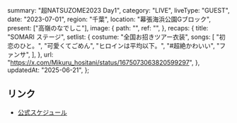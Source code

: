   summary: "超NATSUZOME2023 Day1",
  category: "LIVE",
  liveType: "GUEST",
  date: "2023-07-01",
  region: "千葉",
  location: "幕張海浜公園Gブロック",
  present: ["高嶺のなでしこ"],
  image: {
    path: "",
    ref: "",
  },
  recaps: {
    title: "SOMARI ステージ",
    setlist: {
      costume: "全国お招きツアー衣装",
      songs: [
        "初恋のひと。",
        "可愛くてごめん",
        "ヒロインは平均以下。",
        "#超絶かわいい",
        "ファンサ",
      ],
    },
    url: "https://x.com/Mikuru_hositani/status/1675073063820599297",
  },
  updatedAt: "2025-06-21",
};

## リンク

- [公式スケジュール](https://takanenonadeshiko.jp/?p=1013)
